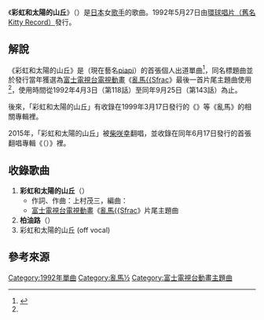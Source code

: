 {{NoteTA
|1 = zh:½; zh-cn:{{small|{{math|{{sfrac|1|2}}}}}}; zh-tw:{{small|{{math|{{sfrac|1|2}}}}}};
|2 = ½=>zh-hans:{{small|{{math|{{sfrac|1|2}}}}}}; ½=>zh-hant:{{small|{{math|{{sfrac|1|2}}}}}};<!--zh兼容zh-hans、zh-hant會優先顯示，但下位區域轉換不影響-->
}}
{{Infobox Single
| Name           = 彩虹和太陽的山丘<br /><small>（{{lang|ja|虹と太陽の丘}}）</small>
| Artist         = {{lang|ja|[[Piyo_Piyo_(歌手)|ぴよぴよ]]}}
| Album          = 
| A-side         = 
| B-side         = 柏油路
| Released       = 1992年5月27日
| Format         = 
| Recorded       = 
| Genre          = [[日本流行音樂|J-POP]]
| Length         = 
| Label          = [[環球音樂_(日本)|環球唱片]]
| Writer         = 上村茂三
| Producer       = 
| Certification  = 
| Chart position = * 第57名（[[Oricon公信榜|Oricon]]）
| Last single    = 
| This single    = '''彩虹和太陽的山丘'''<br />（1992年）
| Next single    = 遙遠的世界<br />（1992年）
| Misc            =
{{Extra track listing
 | Album = らんま{{math|{{sfrac|1|2}}}} TVテーマソングス コンプリート
 | Type = studio
 | prev_track = [[Love_Seeker_CAN'T_STOP_IT|Love Seeker CAN'T STOP IT]]<br />{{link-ja|20世紀Jr.|20世紀Jr.|VisioN}}
 | prev_no = 15
 | this_track = '''彩虹和太陽的山丘'''<br />{{lang|ja|[[Piyo_Piyo_(歌手)|ぴよぴよ]]}}
 | track_no = 16
 | next_track = 
 | next_no = }}
}}
《'''彩虹和太陽的山丘'''》（{{lang-ja|虹と太陽の丘}}）是[[日本|日本]]女[[歌手|歌手]]{{lang|ja|[[Piyo_Piyo_(歌手)|ぴよぴよ]]}}的歌曲。1992年5月27日由[[環球音樂_(日本)|環球唱片（舊名Kitty Record）]]發行。

== 解說 ==
《彩虹和太陽的山丘》是{{lang|ja|ぴよぴよ}}（現在藝名[[Piyo_Piyo_(歌手)|piapi]]）的首張個人出道單曲<ref name="blog20180401">{{cite web|url=https://ameblo.jp/piapimori/entry-12364846250.html|script-title=ja:【それは今から四半世紀前のことですが】うちのダンナは冒険家 ～スペースシャーマン天球ぴんぽんずPiapiのブログ～|publisher=piapi的官方個人部落格|date=2018-04-01|accessdate=2018-04-04|language=ja|archive-date=2019-02-17|archive-url=https://web.archive.org/web/20190217143925/https://ameblo.jp/piapimori/entry-12364846250.html|dead-url=no}}</ref>，同名標題曲並於發行當年獲選為[[富士電視台|富士電視台]][[電視動畫|電視動畫]]《[[亂馬½|亂馬{{Sfrac]]》最後一首片尾主題曲使用<ref name="blog20180401" />，使用時間從1992年4月3日（第118話）至同年9月25日（第143話）為止。

後來，「彩虹和太陽的山丘」有收錄在1999年3月17日發行的《{{lang|ja|らんま{{math|{{sfrac|1|2}}}} TVテーマソングス コンプリート}}》等《亂馬{{Sfrac|1|2}}》的相關專輯裡。

2015年，「彩虹和太陽的山丘」被[[柴咲幸|柴咲幸]]翻唱，並收錄在同年6月17日發行的首張翻唱專輯《{{link-ja|行歌|こううたう}}（<small>{{lang|ja|こううたう}}</small>）》裡。

== 收錄歌曲 ==
# '''彩虹和太陽的山丘'''（'''<small>{{lang|ja|虹と太陽の丘}}</small>'''）
#* 作詞、作曲：上村茂三，編曲：{{lang|ja|ぴよぴよ}}
#* [[富士電視台|富士電視台]][[電視動畫|電視動畫]]《[[亂馬½|亂馬{{Sfrac]]》片尾主題曲
# '''柏油路'''（'''<small>{{lang|ja|アスファルトの道}}'''</small>）
# 彩虹和太陽的山丘 (off vocal)

== 參考來源 ==
{{reflist}}

{{亂馬½}}
{{DEFAULTSORT:Niji to Taiyō no Oka}}
[[Category:1992年單曲|Category:1992年單曲]]
[[Category:亂馬½|Category:亂馬½]]
[[Category:富士電視台動畫主題曲|Category:富士電視台動畫主題曲]]